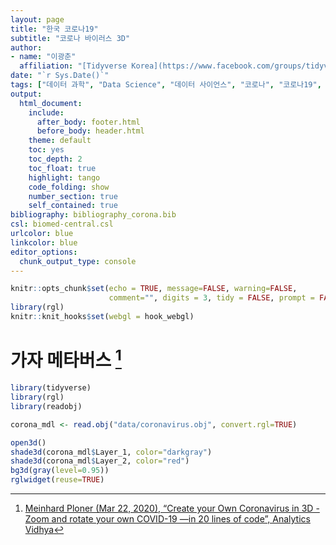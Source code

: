 ```yaml
---
layout: page
title: "한국 코로나19"
subtitle: "코로나 바이러스 3D"
author:
- name: "이광춘"
  affiliation: "[Tidyverse Korea](https://www.facebook.com/groups/tidyverse/)"
date: "`r Sys.Date()`"
tags: ["데이터 과학", "Data Science", "데이터 사이언스", "코로나", "코로나19", "covid-19", "corona", "3D"]
output:
  html_document: 
    include:
      after_body: footer.html
      before_body: header.html
    theme: default
    toc: yes
    toc_depth: 2
    toc_float: true
    highlight: tango
    code_folding: show
    number_section: true
    self_contained: true
bibliography: bibliography_corona.bib
csl: biomed-central.csl
urlcolor: blue
linkcolor: blue
editor_options: 
  chunk_output_type: console
---
```


```r
knitr::opts_chunk$set(echo = TRUE, message=FALSE, warning=FALSE,
                      comment="", digits = 3, tidy = FALSE, prompt = FALSE, fig.align = 'center')
library(rgl)
knitr::knit_hooks$set(webgl = hook_webgl)
```


# 가자 메타버스 [^corona-shiny] {#metaverse-covid19} 

[^corona-shiny]: [Meinhard Ploner (Mar 22, 2020), "Create your Own Coronavirus in 3D - Zoom and rotate your own COVID-19 —in 20 lines of code", Analytics Vidhya](https://medium.com/analytics-vidhya/create-your-own-coronavirus-in-3d-37d1ac5a5437)

```r
library(tidyverse)
library(rgl)
library(readobj)

corona_mdl <- read.obj("data/coronavirus.obj", convert.rgl=TRUE)

open3d()
shade3d(corona_mdl$Layer_1, color="darkgray")
shade3d(corona_mdl$Layer_2, color="red")
bg3d(gray(level=0.95))
rglwidget(reuse=TRUE)
```


